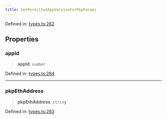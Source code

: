 ```yaml
---
title: GetPermittedAppVersionForPkpParams
---
```


Defined in: [types.ts:282](https://github.com/LIT-Protocol/Vincent/blob/24971b3553e0b3a0f81730455f8a1892791091ad/packages/libs/contracts-sdk/src/types.ts#L282)

## Properties

### appId

> **appId**: `number`

Defined in: [types.ts:284](https://github.com/LIT-Protocol/Vincent/blob/24971b3553e0b3a0f81730455f8a1892791091ad/packages/libs/contracts-sdk/src/types.ts#L284)

***

### pkpEthAddress

> **pkpEthAddress**: `string`

Defined in: [types.ts:283](https://github.com/LIT-Protocol/Vincent/blob/24971b3553e0b3a0f81730455f8a1892791091ad/packages/libs/contracts-sdk/src/types.ts#L283)
